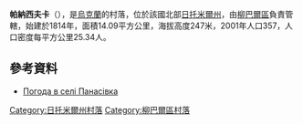 {{coord|49|54|10|N|27|52|34|E|scale:30000|display=title}}

'''帕納西夫卡'''（{{lang-uk|Панасівка}}），是[[烏克蘭|烏克蘭]]的村落，位於該國北部[[日托米爾州|日托米爾州]]，由[[柳巴爾區|柳巴爾區]]負責管轄，始建於1814年，面積14.09平方公里，海拔高度247米，2001年人口357，人口密度每平方公里25.34人。

==參考資料==
* [http://weather.in.ua/ua/zhitomirskaja/19540 Погода в селі Панасівка] {{Wayback|url=http://weather.in.ua/ua/zhitomirskaja/19540 |date=20111219125627 }}

{{DEFAULTSORT:Панасівка}}
[[Category:日托米爾州村落|Category:日托米爾州村落]]
[[Category:柳巴爾區村落|Category:柳巴爾區村落]]


{{Zhytomyr-geo-stub}}